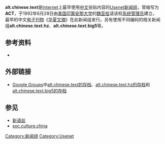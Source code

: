 {{lowercase}}
'''alt.chinese.text'''是[[Internet|Internet]]上最早使用[[中文|中文]]张贴内容的[[Usenet|Usenet]][[新闻组|新闻组]]，常缩写为'''ACT'''，于1992年6月28日由[[美国|美国]][[印第安那大学|印第安那大学]]的[[魏亚桂|魏亚桂]]请该校[[系统管理员|系统管理员]]建立，最早的中文[[电子刊物|电子刊物]]《[[华夏文摘|华夏文摘]]》在此新闻组发行。另有使用不同编码的相关新闻组'''alt.chinese.text.hz'''、'''alt.chinese.text.big5'''等。

== 参考资料 ==
* {{cite web |url=http://www.xys.org/xys/netters/Fang-Zhouzi/Net/act1.txt |title=ＡＣＴ的兴起－－中文国际网络纵横谈之五 |author=[[方舟子|方舟子]] |archiveurl=https://www.webcitation.org/6Fv6WlspD?url=http://www.xys.org/xys/netters/Fang-Zhouzi/Net/act1.txt |archivedate=2013-04-16 |date=1998-12-26 |deadurl=yes |accessdate=2013-04-16 }}

== 外部链接 ==
* [[Google_Groups|Google Groups]]中[https://groups.google.com/group/alt.chinese.text alt.chinese.text的存档]{{Wayback|url=https://groups.google.com/group/alt.chinese.text |date=20070111090409 }}、[https://groups.google.com/group/alt.chinese.text.hz alt.chinese.text.hz的存档]{{Wayback|url=https://groups.google.com/group/alt.chinese.text.hz |date=20051231063323 }}和[https://groups.google.com/group/alt.chinese.text.big5/topics alt.chinese.text.big5的存档]{{Wayback|url=https://groups.google.com/group/alt.chinese.text.big5/topics |date=20120619000614 }}

== 参见 ==
*[[新语丝|新语丝]]
* [[soc.culture.china|soc.culture.china]]

{{internet-stub}}

[[Category:新闻组|Category:新闻组]]
[[Category:Usenet|Category:Usenet]]